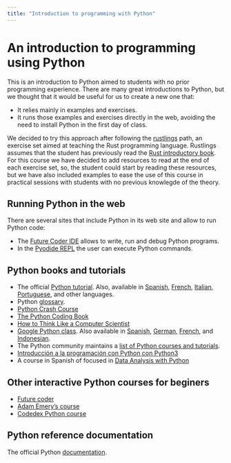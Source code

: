 ```yaml
---
title: "Introduction to programming with Python"
---
```


# An introduction to programming using Python

This is an introduction to Python aimed to students with no prior programming experience.
There are many great introductions to Python, but we thought that it would be useful for us to create a new one that:

  - It relies mainly in examples and exercises.
  - It runs those examples and exercises directly in the web, avoiding the need to install Python in the first day of class.

We decided to try this approach after following the [rustlings](https://github.com/rust-lang/rustlings/) path, an exercise set aimed at teaching the Rust programming language.
Rustlings assumes that the student has previously read the [Rust introductory book](https://doc.rust-lang.org/book/).
For this course we have decided to add resources to read at the end of each exercise set, so, the student could start by reading these resources, but we have also included examples to ease the use of this course in practical sessions with students with no previous knowlegde of the theory.


## Running Python in the web

There are several sites that include Python in its web site and allow to run Python code:

  - The [Future Coder IDE](https://futurecoder.io/course/#ide) allows to write, run and debug Python programs.
  - In the [Pyodide REPL](https://pyodide.org/en/stable/console.html) the user can execute Python commands.

## Python books and tutorials

- The official [Python tutorial](https://docs.python.org/3/tutorial/index.html). Also, available in [Spanish](https://docs.python.org/es/3/tutorial/index.html), [French](https://docs.python.org/fr/3/tutorial/index.html), [Italian](https://docs.python.org/it/3/tutorial/index.html), [Portuguese](https://docs.python.org/pt-br/3/tutorial/index.html), and other languages.
- Python [glossary](https://docs.python.org/3/glossary.html).
- [Python Crash Course](https://nostarch.com/python-crash-course-3rd-edition)
- [The Python Coding Book](https://thepythoncodingbook.com/)
- [How to Think Like a Computer Scientist](https://runestone.academy/ns/books/published/thinkcspy/index.html)
- [Google Python class](https://developers.google.com/edu/python). Also available in [Spanish](https://developers.google.com/edu/python), [German](https://developers.google.com/edu/python), [French](https://developers.google.com/edu/python), and [Indonesian](https://developers.google.com/edu/python).
- The Python community maintains a [list of Python courses and tutorials](https://wiki.python.org/moin/BeginnersGuide/NonProgrammers).
- [Introducción a la programación con Python con Python3](https://repositori.uji.es/xmlui/handle/10234/102653)
- A course in Spanish of focused in [Data Analysis with Python](https://github.com/JoseBlanca/py_industriales)


## Other interactive Python courses for beginers

- [Future coder](https://futurecoder.io/course/#toc)
- [Adam Emery's course](https://learn-python.adamemery.dev/)
- [Codedex Python course](https://www.codedex.io/python/)

## Python reference documentation

The official Python [documentation](https://docs.python.org/3/).